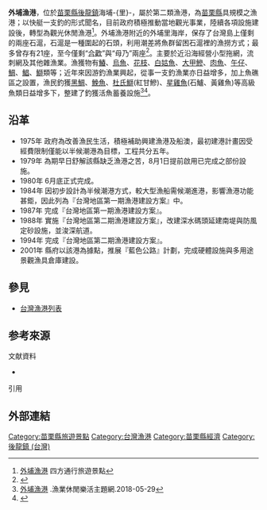 {{Infobox Port
| name = 外埔漁港<br><small>Waipu Fishing Port
| image = 外埔漁港.JPG
| imagesize = 
| caption = 外埔漁港
| country = {{ROC-TW}}
| location = [[苗栗縣|苗栗縣]][[後龍鎮_(臺灣)|後龍鎮]]海埔-{里}-
| coordinates = {{coord|24|38|59.65|N|120|46|18.03|E|display=title|religion:TW}}
| opened = 
| operated =南龍區漁會 
| owner = [[苗栗縣政府|苗栗縣政府]]
| type = [[台灣漁港列表|第二類漁港]]<ref>[https://www.fa.gov.tw/cht/LawsAnnouncePort/content.aspx?id=28&chk=e40a0683-09a8-4e15-bdb0-ad4991eb8f71&param=pn%3d2 臺灣地區各縣市漁港類別及名稱(103年)] {{Wayback|url=https://www.fa.gov.tw/cht/LawsAnnouncePort/content.aspx?id=28&chk=e40a0683-09a8-4e15-bdb0-ad4991eb8f71&param=pn%3d2 |date=20181225175101 }} .行政院農業委員會漁業署.2016-08-17</ref>
| sizewater = 
| sizeland = 
| size = 
| berths =
| wharfs = 
| piers = 
| employees = 甲類582人<br/>乙類86人<br/>共計：668人
| leadershiptitle = 
| leader = 
| blankdetailstitle1 = 
| blankdetails1 =
| blankdetailstitle2 = 
| blankdetails2 =
| blankdetailstitle3 =
| blankdetails3 = 
| blankdetailstitle4 =
| blankdetails4 = 
| arrivals =  動力漁船24艘<br/>動力漁筏118艘<br/>動力舢舨45艘<br/>共計：187餘艘
| cargotonnage = 
| containervolume = 466公噸
| cargovalue = 
| passengertraffic = 
| revenue = 
| profit = [[新台幣|新台幣]] 4,549萬元
| blankstatstitle1 =
| blankstats1 =
| blankstatstitle2 =
| blankstats2 =
| blankstatstitle3 =
| blankstats3 =
| website = 
}}
'''外埔漁港'''，位於[[苗栗縣|苗栗縣]][[後龍鎮_(臺灣)|後龍鎮]]海埔-{里}-，屬於第二類漁港，為[[苗栗縣|苗栗縣]]具規模之漁港；以快艇一支釣的形式聞名，目前政府積極推動當地觀光事業，陸續各項設施建設後，轉型為觀光休閒漁港<ref name=" 四方通行旅遊景點">[http://guide.easytravel.com.tw/scenic.aspx?CityID=8&AreaID=94&PlaceID=3235 外埔漁港] {{Wayback|url=http://guide.easytravel.com.tw/scenic.aspx?CityID=8&AreaID=94&PlaceID=3235 |date=20140714194143 }} 四方通行旅遊景點</ref>。外埔漁港附近的外埔里海岸，保存了台灣島上僅剩的兩座石滬，石滬是一種圍起的石頭，利用潮差將魚群留困石滬裡的漁撈方式；最多曾存有21座，至今僅剩“[[合歡石滬|合歡]]”與“母乃”兩座<ref>{{cite book|author=黑潮海洋文教基金會 |coauthors= |title=台灣的漁港 |year= 2004年 |publisher=遠足文化事業股份有限公司 |location= 台灣新北市新店區 |isbn= 986-7630-38-6}}</ref>。主要於近沿海經營小型拖網，流刺網及其他雜漁業。漁獲物有[[鰆|鰆]]、[[烏魚|烏魚]]、[[花枝|花枝]]、[[白姑魚|白姑魚]]、[[大甲鰺|大甲鰺]]、[[肉魚|肉魚]]、[[午仔|午仔]]、[[鯛|鯛]]、[[鯧|鯧]]、[[鰤|鰤]]類等；近年來因游釣漁業興起，從事一支釣漁業亦日益增多，加上魚礁區之設置，漁民釣獲[[黑鯛|黑鯛]]、[[鮸魚|鮸魚]]、[[杜氏鰤|杜氏鰤]](紅甘鰺)、[[星雞魚|星雞魚]](石鱸、黃雞魚)等高級魚類日益增多下，整建了釣獲活魚蓄養設施<ref>[http://recreation.fa.gov.tw/Ports/content.aspx?id=77&cid=10&chk=d21429a1-7a43-4393-b159-ba529fe8c0be&param=pn%3d1%26cid%3d10 外埔漁港] {{Wayback|url=http://recreation.fa.gov.tw/Ports/content.aspx?id=77&cid=10&chk=d21429a1-7a43-4393-b159-ba529fe8c0be&param=pn%3d1%26cid%3d10 |date=20181226035442 }}.漁業休閒樂活主題網.2018-05-29</ref><ref>{{Cite web |url=http://miaolitravel.net/Item/Detail/%E5%A4%96%E5%9F%94%E6%BC%81%E6%B8%AF |title=外埔漁港 - 苗栗文化觀光旅遊網 |accessdate=2018-12-25 |archive-date=2017-10-18 |archive-url=https://web.archive.org/web/20171018101020/http://miaolitravel.net/Item/Detail/%E5%A4%96%E5%9F%94%E6%BC%81%E6%B8%AF |dead-url=no }}</ref>。

==沿革==
*1975年 政府為改善漁民生活，積極補助興建漁港及船澳，最初建港計畫因受經費限制僅能以半候潮港為目標，工程共分五年。
*1979年 為期早日舒解該縣缺乏漁港之苦，8月1日提前啟用已完成之部份設施。
*1980年 6月底正式完成。
*1984年 因初步設計為半候潮港方式，較大型漁船需候潮進港，影響漁港功能甚鉅，因此列為『台灣地區第一期漁港建設方案』中。
*1987年 完成『台灣地區第一期漁港建設方案』。
*1988年 實施『台灣地區第二期漁港建設方案』，改建深水碼頭延建南堤與防風定砂設施，並浚深航道。
*1994年 完成『台灣地區第二期漁港建設方案』。
*2001年 縣府以該港為據點，推展『藍色公路』計劃，完成硬體設施與多用途景觀漁具倉庫建設。

==參見==
*[[台灣漁港列表|台灣漁港列表]]

== 参考來源 ==
{{Wikisourceshas|漁港法}}
;文献資料
*{{clref|李嘉亮|2005|ref= {{cite isbn|9867415825|ref=harv|noedit}}}}
;引用
{{Reflist}}

==外部連結==


{{台灣漁港}}

[[Category:苗栗縣旅遊景點|Category:苗栗縣旅遊景點]]
[[Category:台灣漁港|Category:台灣漁港]]
[[Category:苗栗縣經濟|Category:苗栗縣經濟]]
[[Category:後龍鎮_(台灣)|Category:後龍鎮 (台灣)]]